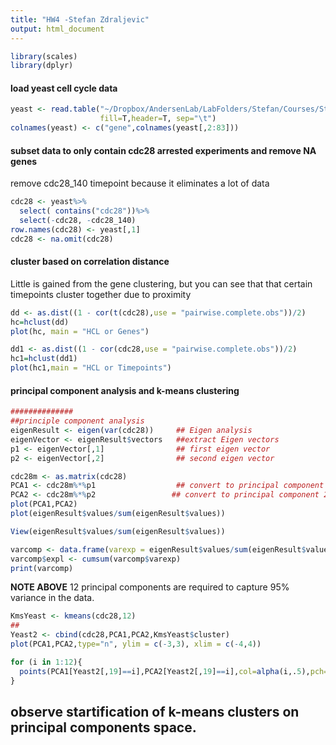 ```yaml
---
title: "HW4 -Stefan Zdraljevic"
output: html_document
---
```



```r
library(scales)
library(dplyr)
```

#### load yeast cell cycle data

```r
yeast <- read.table("~/Dropbox/AndersenLab/LabFolders/Stefan/Courses/Stats_for_Bioinformatics/Homework/HW4/yst_cell_cycle.txt",
                    fill=T,header=T, sep="\t")
colnames(yeast) <- c("gene",colnames(yeast[,2:83]))
```

#### subset data to only contain cdc28 arrested experiments and remove NA genes

remove cdc28_140 timepoint because it eliminates a lot of data

```r
cdc28 <- yeast%>%
  select( contains("cdc28"))%>%
  select(-cdc28, -cdc28_140)
row.names(cdc28) <- yeast[,1]
cdc28 <- na.omit(cdc28)
```

#### cluster based on correlation distance

Little is gained from the gene clustering, but you can see that that certain timepoints cluster together due to proximity

```r
dd <- as.dist((1 - cor(t(cdc28),use = "pairwise.complete.obs"))/2)
hc=hclust(dd)
plot(hc, main = "HCL or Genes")

dd1 <- as.dist((1 - cor(cdc28,use = "pairwise.complete.obs"))/2)
hc1=hclust(dd1)
plot(hc1,main = "HCL or Timepoints")
```

#### principal component analysis and k-means clustering

```r
##############
##principle component analysis
eigenResult <- eigen(var(cdc28))     ## Eigen analysis
eigenVector <- eigenResult$vectors   ##extract Eigen vectors
p1 <- eigenVector[,1]                ## first eigen vector
p2 <- eigenVector[,2]                ## second eigen vector

cdc28m <- as.matrix(cdc28)
PCA1 <- cdc28m%*%p1                  ## convert to principal component 1
PCA2 <- cdc28m%*%p2                 ## convert to principal component 2
plot(PCA1,PCA2)
plot(eigenResult$values/sum(eigenResult$values))

View(eigenResult$values/sum(eigenResult$values))

varcomp <- data.frame(varexp = eigenResult$values/sum(eigenResult$values))
varcomp$expl <- cumsum(varcomp$varexp)
print(varcomp)
```

**NOTE ABOVE** 12 principal components are required to capture 95% variance in the data.

```r
KmsYeast <- kmeans(cdc28,12)
##
Yeast2 <- cbind(cdc28,PCA1,PCA2,KmsYeast$cluster)
plot(PCA1,PCA2,type="n", ylim = c(-3,3), xlim = c(-4,4))

for (i in 1:12){
  points(PCA1[Yeast2[,19]==i],PCA2[Yeast2[,19]==i],col=alpha(i,.5),pch=20)
}
```

## observe startification of k-means clusters on principal components space.









